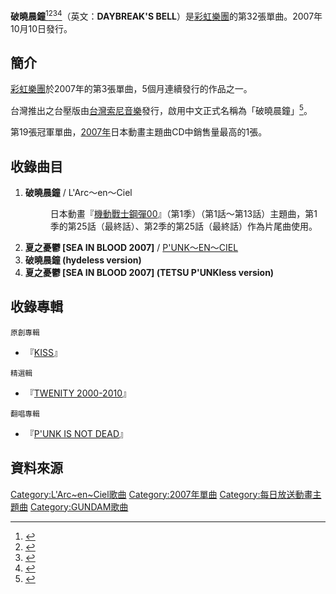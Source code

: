 {{Infobox Single
| Artist         = [[彩虹樂團|彩虹樂團]]
| Album          = [[KISS_(原創專輯)|KISS]]
| A-side         = 破曉晨鐘
| B-side         = 夏之憂鬱
| Released       = 2007年10月10日
| Format         = 
| Recorded       = 
| Genre          = [[J-POP|J-POP]]
| Length         = 4分11秒
| Label          = [[Ki/oon_Records|Ki/oon Records]]
| Writer         = [[hyde|hyde]] （作詞）<br/>[[ken|ken]] （作曲）
| Producer       = L'Arc〜en〜Ciel
| Certification  = 黃金 [[日本唱片業協會|日本唱片業協會]]
| Chart position = 當週排行第1名（[[ORICON|ORICON]]）
| Last single    = [[MY_HEART_DRAWS_A_DREAM|MY HEART DRAWS A DREAM]]<br />（2007年）
| This single    = '''DAYBREAK'S BELL'''<br />（2007年）
| Next single    = [[Hurry_Xmas|Hurry Xmas]] <br />（2007年）
}}
'''破曉晨鐘'''<ref>{{cite web|url=https://www.kkbox.com/album/fACH-6A0FEOl9aH0FOLb008l-index.html|title=彩虹 - 破曉晨鐘|publisher=[[KKBOX|KKBOX]]|date=2007-10-12|accessdate=2021-01-03}}</ref><ref>{{cite web|url=http://omusic.friday.tw/albumpage_song.php?song_id=1001369007|title=L'Arc-en-Ciel - 破曉晨鐘|publisher=[[遠傳電信|遠傳電信]]|date=2009-04-17|accessdate=2021-01-03}}</ref><ref>{{cite web|url=http://www.news98.com.tw/news2_view.asp?nid=219|title=【98音樂風】2013年10月歌單|publisher=[[台灣全民廣播電台|台灣全民廣播電台]]|date=2013-10-01|accessdate=2021-01-03|archiveurl=https://web.archive.org/web/20210103071102/http://www.news98.com.tw/news2_view.asp?nid=219|archivedate=2021-01-03}}</ref><ref>{{cite web|url=http://hami.e7play.com/ringtone/web/album.jsp?aid=282&shelf_id=59&f=1&e=-1|title=破曉晨鐘 Daybreak`s Bell（單曲）|publisher=[[中華電信|中華電信]]|accessdate=2021-01-03|archiveurl=https://web.archive.org/web/20210103071355/http://hami.e7play.com/ringtone/web/album.jsp?aid=282&shelf_id=59&f=1&e=-1|archivedate=2021-01-03}}</ref>（英文：'''DAYBREAK'S BELL'''）是[[彩虹樂團|彩虹樂團]]的第32張單曲。2007年10月10日發行。

== 簡介 ==
[[彩虹樂團|彩虹樂團]]於2007年的第3張單曲，5個月連續發行的作品之一。

台灣推出之台壓版由[[台灣索尼音樂|台灣索尼音樂]]發行，啟用中文正式名稱為「破曉晨鐘」<ref>{{cite web|url=https://sonymusic.com.tw/album/%E7%A0%B4%E6%9B%89%E6%99%A8%E9%90%98-%E5%BD%A9%E8%99%B9-larcenciel-88697171222/|title=破曉晨鐘|publisher=[[台灣索尼音樂|台灣索尼音樂]]|date=2007-10-12|accessdate=2021-01-03|archiveurl=https://web.archive.org/web/20210103070613/https://sonymusic.com.tw/album/%E7%A0%B4%E6%9B%89%E6%99%A8%E9%90%98-%E5%BD%A9%E8%99%B9-larcenciel-88697171222/|archivedate=2021-01-03}}</ref>。

第19張冠軍單曲，[[2007年|2007年]]日本動畫主題曲CD中銷售量最高的1張。

== 收錄曲目 ==
#'''破曉晨鐘''' / L'Arc〜en〜Ciel
#:日本動畫『[[機動戰士鋼彈00|機動戰士鋼彈00]]』（第1季）（第1話～第13話）主題曲，第1季的第25話（最終話）、第2季的第25話（最終話）作為片尾曲使用。
#'''夏之憂鬱 [SEA IN BLOOD 2007]''' / [[P'UNK〜EN〜CIEL|P'UNK〜EN〜CIEL]]
#'''破曉晨鐘 (hydeless version)'''
#'''夏之憂鬱 [SEA IN BLOOD 2007] (TETSU P'UNKless version)'''

== 收錄專輯 ==
;<small>原創專輯</small>
*『[[KISS_(原創專輯)|KISS]]』 
;<small>精選輯</small>
*『[[TWENITY|TWENITY 2000-2010]]』 
;<small>翻唱專輯</small>
*『[[BUTTERFLY_(原創專輯)#完全生産限定盤特典CD|P'UNK IS NOT DEAD]]』 

==資料來源==
{{Reflist}}

{{L'Arc~en~Ciel}}{{Oricon單曲週榜冠軍 (2007年)}}{{日本有線大獎}}

{{DEFAULTSORT: DAYBREAK'S BELL }}
[[Category:L'Arc~en~Ciel歌曲|Category:L'Arc~en~Ciel歌曲]]
[[Category:2007年單曲|Category:2007年單曲]]
[[Category:每日放送動畫主題曲|Category:每日放送動畫主題曲]]
[[Category:GUNDAM歌曲|Category:GUNDAM歌曲]]